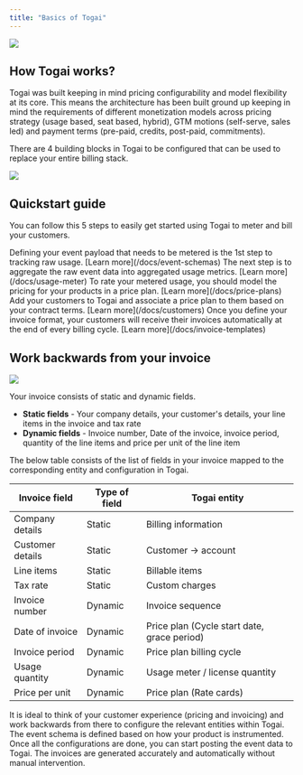 ```yaml
---
title: "Basics of Togai"
---
```


<Frame caption="Togai data flow">
  <img src="/docs/images/Togai-data-flow.png" />
</Frame>

## How Togai works?

Togai was built keeping in mind pricing configurability and model flexibility at its core. This means the architecture has been built ground up keeping in mind the requirements of different monetization models across pricing strategy (usage based, seat based, hybrid), GTM motions (self-serve, sales led) and payment terms (pre-paid, credits, post-paid, commitments).

There are 4 building blocks in Togai to be configured that can be used to replace your entire billing stack.

<Frame caption="Configurable entities in Togai">
  <img src="/docs/images/togai-entities.png" />
</Frame>

## Quickstart guide

You can follow this 5 steps to easily get started using Togai to meter and bill your customers.

<Steps>
  <Step title="Create an event schema">
    Defining your event payload that needs to be metered is the 1st step to tracking raw usage. [Learn more](/docs/event-schemas)
  </Step>
  <Step title="Define your metering aggregation">
    The next step is to aggregate the raw event data into aggregated usage metrics. [Learn more](/docs/usage-meter)
  </Step>
  <Step title="Configure your price plan">
    To rate your metered usage, you should model the pricing for your products in a price plan. [Learn more](/docs/price-plans)
  </Step>
  <Step title="Onboard your customers">
    Add your customers to Togai and associate a price plan to them based on your contract terms. [Learn more](/docs/customers)
  </Step>
  <Step title="Automate your invoicing">
    Once you define your invoice format, your customers will receive their invoices automatically at the end of every billing cycle. [Learn more](/docs/invoice-templates)
  </Step>

</Steps>

## Work backwards from your invoice

<Frame caption="Working backwards from your customer invoice">
  <img src="/docs/images/sample-invoice.png" />
</Frame>

Your invoice consists of static and dynamic fields. 

* **Static fields** - Your company details, your customer's details, your line items in the invoice and tax rate
* **Dynamic fields** - Invoice number, Date of the invoice, invoice period, quantity of the line items and price per unit of the line item

The below table consists of the list of fields in your invoice mapped to the corresponding entity and configuration in Togai.

| Invoice field      | Type of field | Togai entity      |
| ------------------ | ------------- |-------------------|
| Company details    | Static        |Billing information|
| Customer details   | Static        |Customer -> account|
| Line items         | Static        |Billable items     |
| Tax rate           | Static        |Custom charges     |
| Invoice number     | Dynamic       |Invoice sequence   |
| Date of invoice    | Dynamic       |Price plan (Cycle start date, grace period) |
| Invoice period     | Dynamic       |Price plan billing cycle|
| Usage quantity     | Dynamic       |Usage meter / license quantity|
| Price per unit     | Dynamic       |Price plan (Rate cards)|


It is ideal to think of your customer experience (pricing and invoicing) and work backwards from there to configure the relevant entities within Togai. The event schema is defined based on how your product is instrumented. Once all the configurations are done, you can start posting the event data to Togai. The invoices are generated accurately and automatically without manual intervention.
